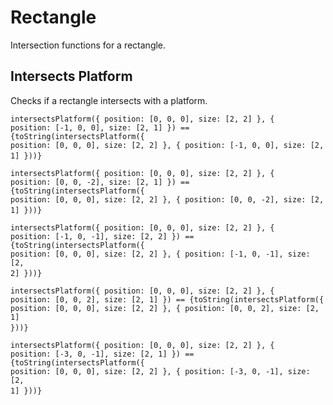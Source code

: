 

<Meta title="Utils/Math/Geometry/Rectangle" />

# Rectangle

Intersection functions for a rectangle.

## Intersects Platform

Checks if a rectangle intersects with a platform.

<code>intersectsPlatform(\{ position: [0, 0, 0], size: [2, 2] }, \{ position: [-1, 0, 0], size: [2, 1] \}) == {toString(intersectsPlatform({ position: [0, 0, 0], size: [2, 2] }, { position: [-1, 0, 0], size: [2, 1] }))}</code>&nbsp;

<code>intersectsPlatform(\{ position: [0, 0, 0], size: [2, 2] }, \{ position: [0, 0, -2], size: [2, 1] \}) == {toString(intersectsPlatform({ position: [0, 0, 0], size: [2, 2] }, { position: [0, 0, -2], size: [2, 1] }))}</code>&nbsp;

<code>intersectsPlatform(\{ position: [0, 0, 0], size: [2, 2] }, \{ position: [-1, 0, -1], size: [2, 2] \}) == {toString(intersectsPlatform({ position: [0, 0, 0], size: [2, 2] }, { position: [-1, 0, -1], size: [2, 2] }))}</code>&nbsp;

<code>intersectsPlatform(\{ position: [0, 0, 0], size: [2, 2] }, \{ position: [0, 0, 2], size: [2, 1] \}) == {toString(intersectsPlatform({ position: [0, 0, 0], size: [2, 2] }, { position: [0, 0, 2], size: [2, 1] }))}</code>&nbsp;

<code>intersectsPlatform(\{ position: [0, 0, 0], size: [2, 2] }, \{ position: [-3, 0, -1], size: [2, 1] \}) == {toString(intersectsPlatform({ position: [0, 0, 0], size: [2, 2] }, { position: [-3, 0, -1], size: [2, 1] }))}</code>&nbsp;
